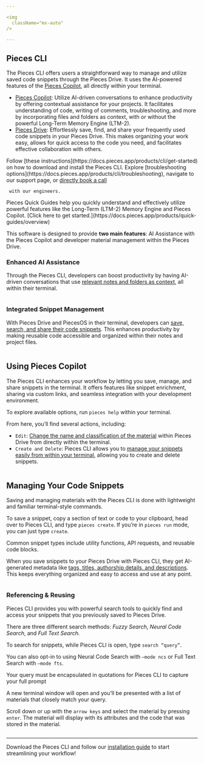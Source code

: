 ```yaml
---

<img
  className="mx-auto"
/>

---
```


## Pieces CLI

The Pieces CLI offers users a straightforward way to manage and utilize saved code snippets through the Pieces Drive. It uses the AI-powered features of the [Pieces Copilot](https://docs.pieces.app/products/cli/copilot), all directly within your terminal.

- [Pieces Copilot](https://docs.pieces.app/products/cli/copilot): Utilize AI-driven conversations to enhance productivity by offering contextual assistance for your projects. It facilitates understanding of code, writing of comments, troubleshooting, and more by incorporating files and folders as context, with or without the powerful Long-Term Memory Engine (LTM-2).
- [Pieces Drive](https://docs.pieces.app/products/cli/drive): Effortlessly save, find, and share your frequently used code snippets in your Pieces Drive. This makes organizing your work easy, allows for quick access to the code you need, and facilitates effective collaboration with others.

<CardGroup cols={2}>
  <Card title="Getting Started">
    Follow [these instructions](https://docs.pieces.app/products/cli/get-started) on how to download and install the Pieces CLI.
  </Card>
  <Card title="Support & Troubleshooting">
    Explore [troubleshooting options](https://docs.pieces.app/products/cli/troubleshooting), navigate to our support page, or <a target="_blank" href="https://calendar.google.com/calendar/u/0/appointments/schedules/AcZssZ22WJ2Htd2wRMJhueCNYc0xbFBFCAN-khijcuoXACd_Uux3wIhgZeGkzDRcqD3teamAI-CwCHpr">
    directly book a call</a>

     with our engineers.
  </Card>
</CardGroup>

<Card title="Learn More with Quick Guides">
  Pieces Quick Guides help you quickly understand and effectively utilize powerful features like the Long-Term (LTM-2) Memory Engine and Pieces Copilot. [Click here to get started.](https://docs.pieces.app/products/quick-guides/overview)
</Card>

This software is designed to provide **two main features**: AI Assistance with the Pieces Copilot and developer material management within the Pieces Drive.

### Enhanced AI Assistance

Through the Pieces CLI, developers can boost productivity by having AI-driven conversations that use [relevant notes and folders as context](https://docs.pieces.app/products/cli/copilot/chat), all within their terminal.

<img
  className="mx-auto"
/>

### Integrated Snippet Management

With Pieces Drive and PiecesOS in their terminal, developers can [save, search, and share their code snippets](https://docs.pieces.app/products/cli/drive). This enhances productivity by making reusable code accessible and organized within their notes and project files.

<img
  className="mx-auto"
/>

## Using Pieces Copilot

The Pieces CLI enhances your workflow by letting you save, manage, and share snippets in the terminal. It offers features like snippet enrichment, sharing via custom links, and seamless integration with your development environment.

To explore available options, run `pieces help` within your terminal.

From here, you’ll find several actions, including:

- `Edit`: [Change the name and classification of the material](https://docs.pieces.app/products/cli/drive/edit-and-update) within Pieces Drive from directly within the terminal.
- `Create and Delete`: Pieces CLI allows you to [manage your snippets easily from within your terminal](https://docs.pieces.app/products/cli/drive/saving-materials), allowing you to create and delete snippets.

<img
  className="mx-auto"
/>

## Managing Your Code Snippets

Saving and managing materials with the Pieces CLI is done with lightweight and familiar terminal-style commands.

To save a snippet, copy a section of text or code to your clipboard, head over to Pieces CLI, and type `pieces create`. If you’re in `pieces run` mode, you can just type `create`.

<tip>
  Common snippet types include utility functions, API requests, and reusable code blocks.
</tip>

When you save snippets to your Pieces Drive with Pieces CLI, they get AI-generated metadata like [tags, titles, authorship details, and descriptions](https://docs.pieces.app/products/cli/drive/save-snippets#whats-stored-when-you-save-a-snippet). This keeps everything organized and easy to access and use at any point.

<img
  className="mx-auto"
/>

### Referencing & Reusing

Pieces CLI provides you with powerful search tools to quickly find and access your snippets that you previously saved to Pieces Drive.

There are three different search methods: _Fuzzy Search_, _Neural Code Search_, and _Full Text Search._

To search for snippets, while Pieces CLI is open, type `search “query”`.

You can also opt-in to using Neural Code Search with `—mode ncs` or Full Text Search with `—mode fts`.

<info>
  Your query must be encapsulated in quotations for Pieces CLI to capture your full prompt
</info>

A new terminal window will open and you’ll be presented with a list of materials that closely match your query.

Scroll down or up with the `arrow keys` and select the material by pressing `enter`. The material will display with its attributes and the code that was stored in the material.

<img
  className="mx-auto"
/>

---

Download the Pieces CLI and follow our [installation guide](https://docs.pieces.app/products/cli/get-started) to start streamlining your workflow\!